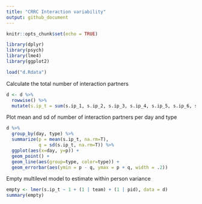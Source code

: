 ```yaml
---
title: "CRRC Interaction variability"
output: github_document
---
```


```r
knitr::opts_chunk$set(echo = TRUE)
```

```r
library(dplyr)
library(psych)
library(lme4)
library(ggplot2)
```

```r
load("d.Rdata")
```


Calculate the total number of interaction partners
```r
d <- d %>%
  rowwise() %>% 
  mutate(s.ip_t = sum(s.ip_1, s.ip_2, s.ip_3, s.ip_4, s.ip_5, s.ip_6, s.ip_7, na.rm=T))
```

Plot mean and sd of number of interaction partners per day and type
```r
d %>%
  group_by(day, type) %>%
  summarize(p = mean(s.ip_t, na.rm=T),
            q = sd(s.ip_t, na.rm=T)) %>%
  ggplot(aes(x=day, y=p)) + 
  geom_point() + 
  geom_line(aes(group=type, color=type)) +
  geom_errorbar(aes(ymin = p - q, ymax = p + q, width = .2))
```

Empty multilevel model to estimate within person variance
```r
empty <- lmer(s.ip_t ~ 1 + (1 | team) + (1 | pid), data = d)
summary(empty)
```
